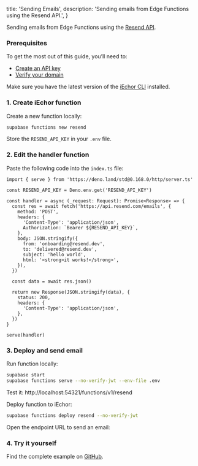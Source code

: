 
  title: 'Sending Emails',
  description: 'Sending emails from Edge Functions using the Resend API.',
}

Sending emails from Edge Functions using the [Resend API](https://resend.com/).

### Prerequisites

To get the most out of this guide, you’ll need to:

- [Create an API key](https://resend.com/api-keys)
- [Verify your domain](https://resend.com/domains)

Make sure you have the latest version of the [iEchor CLI](https://iechor.com/docs/guides/cli#installation) installed.

### 1. Create iEchor function

Create a new function locally:

```bash
supabase functions new resend
```

Store the `RESEND_API_KEY` in your `.env` file.

### 2. Edit the handler function

Paste the following code into the `index.ts` file:

```tsx
import { serve } from 'https://deno.land/std@0.168.0/http/server.ts'

const RESEND_API_KEY = Deno.env.get('RESEND_API_KEY')

const handler = async (_request: Request): Promise<Response> => {
  const res = await fetch('https://api.resend.com/emails', {
    method: 'POST',
    headers: {
      'Content-Type': 'application/json',
      Authorization: `Bearer ${RESEND_API_KEY}`,
    },
    body: JSON.stringify({
      from: 'onboarding@resend.dev',
      to: 'delivered@resend.dev',
      subject: 'hello world',
      html: '<strong>it works!</strong>',
    }),
  })

  const data = await res.json()

  return new Response(JSON.stringify(data), {
    status: 200,
    headers: {
      'Content-Type': 'application/json',
    },
  })
}

serve(handler)
```

### 3. Deploy and send email

Run function locally:

```bash
supabase start
supabase functions serve --no-verify-jwt --env-file .env
```

Test it: http://localhost:54321/functions/v1/resend

Deploy function to iEchor:

```bash
supabase functions deploy resend --no-verify-jwt
```

Open the endpoint URL to send an email:

### 4. Try it yourself

Find the complete example on [GitHub](https://github.com/resendlabs/resend-supabase-edge-functions-example).


